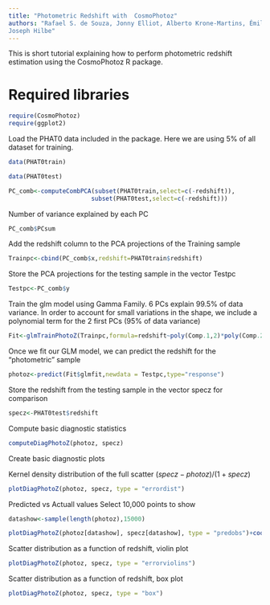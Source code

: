 ```yaml
---
title: "Photometric Redshift with  CosmoPhotoz"
authors: "Rafael S. de Souza, Jonny Elliot, Alberto Krone-Martins, Émille Ishida, 
Joseph Hilbe"
---
```


This is short tutorial explaining how to perform photometric redshift estimation using the CosmoPhotoz R package.

# Required libraries
```r
require(CosmoPhotoz)
require(ggplot2)

```

Load the PHAT0 data included in the package. Here we are using 5% of all dataset for training. 


```r
data(PHAT0train)

data(PHAT0test)
```




```r
PC_comb<-computeCombPCA(subset(PHAT0train,select=c(-redshift)),
                       subset(PHAT0test,select=c(-redshift)))
```

Number of variance explained by each PC 
```r
PC_comb$PCsum
```

Add the redshift column to the PCA projections of the  Training sample

```r
Trainpc<-cbind(PC_comb$x,redshift=PHAT0train$redshift)

```


Store the PCA projections for the testing sample in the vector Testpc

```r
Testpc<-PC_comb$y
```


Train  the glm model using Gamma Family. 6 PCs explain 99.5% of data variance. In order to account for small variations in the shape, we include a polynomial term for the 2 first PCs (95% of data variance) 

```r

Fit<-glmTrainPhotoZ(Trainpc,formula=redshift~poly(Comp.1,2)*poly(Comp.2,2)*Comp.3*Comp.4*Comp.5*Comp.6,method="Bayesian",family="gamma")

```



Once we fit our GLM model, we can predict the redshift for the "photometric" sample
 
```r

photoz<-predict(Fit$glmfit,newdata = Testpc,type="response")

```

Store the redshift from the testing sample in the vector specz for comparison 

```r
specz<-PHAT0test$redshift
```


Compute basic diagnostic statistics 



```r
computeDiagPhotoZ(photoz, specz)
```



Create basic diagnostic   plots

Kernel density distribution of the full scatter 
 $(specz-photoz)/(1+specz)$
 
```r
plotDiagPhotoZ(photoz, specz, type = "errordist")

```

Predicted vs Actuall values
Select 10,000 points to show
```r
datashow<-sample(length(photoz),15000)
```


```r
plotDiagPhotoZ(photoz[datashow], specz[datashow], type = "predobs")+coord_cartesian(xlim =c(0,1.5), ylim = c(0,1.5))
```


Scatter distribution as a function of redshift, violin plot

```r
plotDiagPhotoZ(photoz, specz, type = "errorviolins")
```



Scatter distribution as a function of redshift, box plot

```r
plotDiagPhotoZ(photoz, specz, type = "box")
```